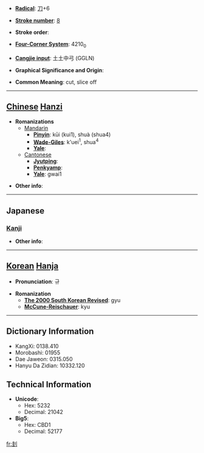 * '''[[Wiktionary:Chinese radical index| Radical]]''': [[Wiktionary:Chinese radical index 刀|刀]]+6

* '''[[Wiktionary:Chinese total strokes index|Stroke number]]''': [[Wiktionary:Chinese total strokes index 8|8]]

* '''Stroke order''': 

* '''[[Wiktionary:Chinese four corner index|Four-Corner System]]''': 4210<sub>0</sub>

* '''[[Wiktionary:Chinese Cangjie index|Cangjie input]]''': 土土中弓 (GGLN)

* '''Graphical Significance and Origin''': 

* '''Common Meaning''': cut, slice off

----

== [[Chinese]] [[Hanzi]] ==

* '''Romanizations'''
** [[Mandarin]]
*** '''[[Pinyin]]''': kūi (kui1), shuà (shua4)
*** '''[[Wade-Giles]]''': k'uei<sup>1</sup>, shua<sup>4</sup>
*** '''[[Yale]]''': 
**[[Cantonese]]
***'''[[Jyutping]]''':
***'''[[Penkyamp]]''': 
***'''[[Yale]]''': gwai1

* '''Other info''': 

----

==Japanese==
===[[Kanji]]===
{{kanji|on readings=[[けい]] (kei), [[け]] (ke)|kun readings=[[さす]] (sasu), [[さく]] (saku), [[えぐる]] (eguru), [[ころす]] (korosu)}}

* '''Other info''':  

----

== [[Korean]] [[Hanja]] ==

* '''Pronunciation''': 규

* '''Romanization'''
** '''[[The 2000 South Korean Revised Romanization|The 2000 South Korean Revised]]''': gyu
** '''[[McCune-Reischauer]]''': kyu

----

== Dictionary Information ==

* KangXi: 0138.410
* Morobashi: 01955
* Dae Jaweon: 0315.050
* Hanyu Da Zidian: 10332.120

== Technical Information ==

* '''Unicode''':
** Hex: 5232
** Decimal: 21042
* '''Big5''':
** Hex: CBD1
** Decimal: 52177

[[fr:刲]]